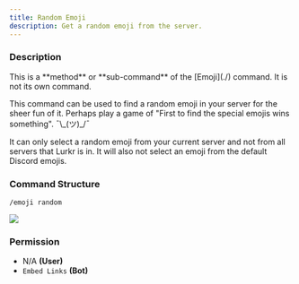 ```yaml
---
title: Random Emoji
description: Get a random emoji from the server.
---
```


### Description

<Callout type="warning">
	This is a **method** or **sub-command** of the [Emoji](./) command. It is not its own command.
</Callout>

This command can be used to find a random emoji in your server for the sheer fun of it. Perhaps play a game of "First to
find the special emojis wins something". ¯\\\_(ツ)\_/¯

It can only select a random emoji from your current server and not from all servers that Lurkr is in. It will also not
select an emoji from the default Discord emojis.

### Command Structure

```
/emoji random
```

![](../../../_assets/ORDj4U7.png)

### **Permission**

- N/A **(User)**
- `Embed Links` **(Bot)**
